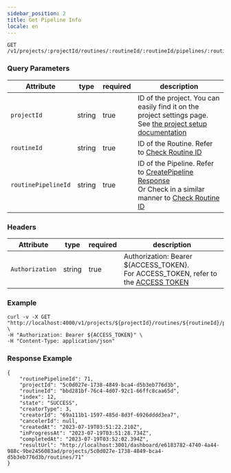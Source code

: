 ```yaml
---
sidebar_position: 2
title: Get Pipeline Info
locale: en
---
```


```
GET /v1/projects/:projectId/routines/:routineId/:routineId/pipelines/:routinePipelineId
```

### Query Parameters

| Attribute           | type   | required | description                                                                                                                                                                                                          |
| ------------------- | ------ | -------- | -------------------------------------------------------------------------------------------------------------------------------------------------------------------------------------------------------------------- |
| `projectId`         | string | true     | ID of the project. You can easily find it on the project settings page. See [the project setup documentation](/management/project/settings)                                                                          |
| `routineId`         | string | true     | ID of the Routine. Refer to [Check Routine ID](/management/project/routine#check-routine-id)                                                                                                                         |
| `routinePipelineId` | string | true     | ID of the Pipeline. Refer to [CreatePipeline Response](/api/routine/create-pipeline#create-pipeline-response) <br/> Or Check in a similar manner to [Check Routine ID](/management/project/routine#check-routine-id) |

### Headers

| Attribute       | type   | required | description                                                                                                   |
| --------------- | ------ | -------- | ------------------------------------------------------------------------------------------------------------- |
| `Authorization` | string | true     | Authorization: Bearer ${ACCESS_TOKEN}.<br /> For ACCESS_TOKEN, refer to the [ACCESS TOKEN](/api) |

### Example

```
curl -v -X GET "http://localhost:4000/v1/projects/${projectId}/routines/${routineId}/pipelines/${routinePipelineId}" \
-H "Authorization: Bearer ${ACCESS_TOKEN}" \
-H "Content-Type: application/json"
```

### Response Example

```
{
    "routinePipelineId": 71,
    "projectId": "5c0d027e-1738-4849-bca4-d5b3eb776d3b",
    "routineId": "bbd281bf-76c4-4d07-92c1-66ffc8caa65d",
    "index": 12,
    "state": "SUCCESS",
    "creatorType": 3,
    "creatorId": "69a111b1-1597-485d-8d3f-6926dddd3ea7",
    "cancelerId": null,
    "createdAt": "2023-07-19T03:51:22.210Z",
    "inProgressAt": "2023-07-19T03:51:28.734Z",
    "completedAt": "2023-07-19T03:52:02.394Z",
    "resultUrl": "http://localhost:3001/dashboard/e6183782-4740-4a44-988c-9be2456083ad/projects/5c0d027e-1738-4849-bca4-d5b3eb776d3b/routines/71"
}
```
